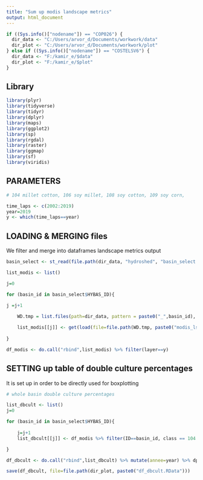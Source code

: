 ---
title: "Sum up modis landscape metrics"
output: html_document
---

```{r }

if ((Sys.info()["nodename"]) == "COP026") {
  dir_data <- "C:/Users/arvor_d/Documents/workwork/data"
  dir_plot <- "C:/Users/arvor_d/Documents/workwork/plot"
} else if ((Sys.info()["nodename"]) == "COSTELSV6") {
  dir_data <- "F:/kamir_e/$data"
  dir_plot <- "F:/kamir_e/$plot"
}

```

## Library

```{r }

library(plyr)
library(tidyverse)
library(tidyr)
library(dplyr)
library(maps)
library(ggplot2)
library(sp)
library(rgdal)
library(raster)
library(ggmap)
library(sf)
library(viridis)

```

## PARAMETERS

```{r }

# 104 millet cotton, 106 soy millet, 108 soy cotton, 109 soy corn, 

time_laps <- c(2002:2019)
year=2019
y <- which(time_laps==year)

```

## LOADING & MERGING files

We filter and merge into dataframes landscape metrics output

```{r }

basin_select <- st_read(file.path(dir_data, "hydroshed", "basin_select.shp"))

list_modis <- list()

j=0

for (basin_id in basin_select$HYBAS_ID){
  
j =j+1

    WD.tmp = list.files(path=dir_data, pattern = paste0("_",basin_id), full.names = TRUE)[1]

    list_modis[[j]] <- get(load(file=file.path(WD.tmp, paste0("modis_lsm_",basin_id,".RData")))) %>% mutate(annee=year, ID=basin_id)
    
}

df_modis <- do.call("rbind",list_modis) %>% filter(layer==y)

```

## SETTING up table of double culture percentages

It is set up in order to be directly used for boxplotting

```{r }

# whole basin double culture percentages

list_dbcult <- list()
j=0

for (basin_id in basin_select$HYBAS_ID){
  
    j=j+1
    list_dbcult[[j]] <- df_modis %>% filter(ID==basin_id, class == 104|class == 106|class == 108|class == 109, metric=='pland') 

}

df_dbcult <- do.call("rbind",list_dbcult) %>% mutate(annee=year) %>% dplyr::select(-id)

save(df_dbcult, file=file.path(dir_plot, paste0("df_dbcult.RData")))

```


